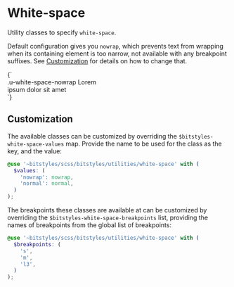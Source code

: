 
<Meta title="Utilities/White-space" />

# White-space

Utility classes to specify `white-space`.

Default configuration gives you `nowrap`, which prevents text from wrapping when its containing element is too narrow, not available with any breakpoint suffixes. See [Customization](#customization) for details on how to change that.

<Canvas>
  <Story name="nowrap">
    {`
      <div style="width: 15rem" class="u-bg-grayscale-light-1u-padding-m">
        <div class="u-white-space-nowrap">.u-white-space-nowrap Lorem ipsum dolor sit amet</div>
      </div>
    `}
  </Story>
</Canvas>

## Customization

The available classes can be customized by overriding the `$bitstyles-white-space-values` map. Provide the name to be used for the class as the key, and the value:

```scss
@use '~bitstyles/scss/bitstyles/utilities/white-space' with (
  $values: (
    'nowrap': nowrap,
    'normal': normal,
  )
);
```

The breakpoints these classes are available at can be customized by overriding the `$bitstyles-white-space-breakpoints` list, providing the names of breakpoints from the global list of breakpoints:

```scss
@use '~bitstyles/scss/bitstyles/utilities/white-space' with (
  $breakpoints: (
    's',
    'm',
    'l3',
  )
);
```

